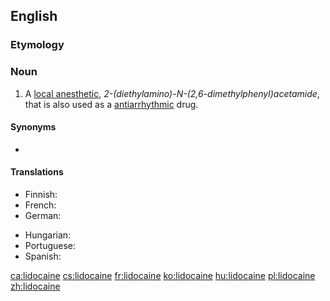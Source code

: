 {{also|lidocaïne}}
==English==

===Etymology===
{{confix|lido|caine|lang=en}}

===Noun===
{{wikipedia}}
{{en-noun|~}}

# {{lb|en|medicine}} A [[local anesthetic]], ''2-(diethylamino)-N-(2,6-dimethylphenyl)acetamide'', that is also used as a [[antiarrhythmic]] drug.

====Synonyms====
* {{l|en|lignocaine}}

====Translations====
{{trans-top|local anesthetic}}
* Finnish: {{t|fi|lidokaiini}}
* French: {{t+|fr|lidocaïne|f}}
* German: {{t+|de|Lidocain|n}}
{{trans-mid}}
* Hungarian: {{t|hu|lidokain}}
* Portuguese: {{t|pt|lidocaína|f}}
* Spanish: {{t|es|lidocaína|f}}
{{trans-bottom}}

[[ca:lidocaine]]
[[cs:lidocaine]]
[[fr:lidocaine]]
[[ko:lidocaine]]
[[hu:lidocaine]]
[[pl:lidocaine]]
[[zh:lidocaine]]